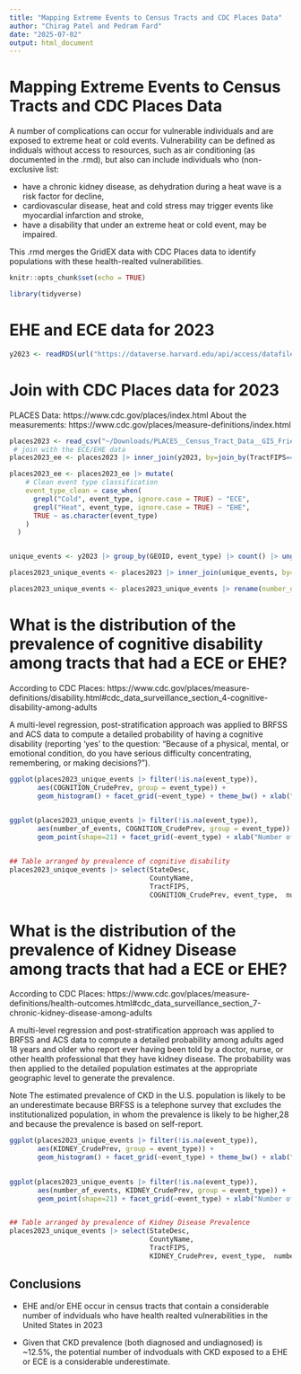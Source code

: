 ```yaml
---
title: "Mapping Extreme Events to Census Tracts and CDC Places Data"
author: "Chirag Patel and Pedram Fard"
date: "2025-07-02"
output: html_document
---
```


# Mapping Extreme Events to Census Tracts and CDC Places Data

A number of complications can occur for vulnerable individuals and are exposed to extreme heat or cold events. Vulnerability can be defined as indiduals without access to resources, such as air conditioning (as documented in the .rmd), but also can include individuals who (non-exclusive list:

- have a chronic kidney disease, as dehydration during a heat wave is a risk factor for decline,
- cardiovascular disease, heat and cold stress may trigger events like myocardial infarction and stroke,
- have a disability that under an extreme heat or cold event, may be impaired.

This .rmd merges the GridEX data with CDC Places data to identify populations with these health-realted vulnerabilities.

```r
knitr::opts_chunk$set(echo = TRUE)
```

```r
library(tidyverse)
```

# EHE and ECE data for 2023
```r
y2023 <- readRDS(url("https://dataverse.harvard.edu/api/access/datafile/10590042"))
```


# Join with CDC Places data for 2023

PLACES Data: https://www.cdc.gov/places/index.html
About the measurements: https://www.cdc.gov/places/measure-definitions/index.html

```r
places2023 <- read_csv("~/Downloads/PLACES__Census_Tract_Data__GIS_Friendly_Format___2023_release_20250702.csv")
 # join with the ECE/EHE data
places2023_ee <- places2023 |> inner_join(y2023, by=join_by(TractFIPS==GEOID))

places2023_ee <- places2023_ee |> mutate(
    # Clean event type classification
    event_type_clean = case_when(
      grepl("Cold", event_type, ignore.case = TRUE) ~ "ECE",
      grepl("Heat", event_type, ignore.case = TRUE) ~ "EHE",
      TRUE ~ as.character(event_type)
    )
  )


unique_events <- y2023 |> group_by(GEOID, event_type) |> count() |> ungroup()

places2023_unique_events <- places2023 |> inner_join(unique_events, by=join_by(TractFIPS==GEOID))

places2023_unique_events <- places2023_unique_events |> rename(number_of_events = n)
```





# What is the distribution of the prevalence of cognitive disability among tracts that had a ECE or EHE?

According to CDC Places: https://www.cdc.gov/places/measure-definitions/disability.html#cdc_data_surveillance_section_4-cognitive-disability-among-adults

A multi-level regression, post-stratification approach was applied to BRFSS and ACS data to compute a detailed probability of having a cognitive disability (reporting 'yes' to the question: "Because of a physical, mental, or emotional condition, do you have serious difficulty concentrating, remembering, or making decisions?").

```r

ggplot(places2023_unique_events |> filter(!is.na(event_type)), 
       aes(COGNITION_CrudePrev, group = event_type)) +
       geom_histogram() + facet_grid(~event_type) + theme_bw() + xlab("Cognitive Disability Prevalence Per Tract")
       

ggplot(places2023_unique_events |> filter(!is.na(event_type)), 
       aes(number_of_events, COGNITION_CrudePrev, group = event_type)) +
       geom_point(shape=21) + facet_grid(~event_type) + xlab("Number of Extreme Events") + ylab("Cognitive Disability Prevalence Per Tract") + theme_bw()


## Table arranged by prevalence of cognitive disability
places2023_unique_events |> select(StateDesc, 
                                   CountyName, 
                                   TractFIPS,
                                   COGNITION_CrudePrev, event_type,  number_of_events, TotalPopulation) |> arrange(-COGNITION_CrudePrev)
```

# What is the distribution of the prevalence of Kidney Disease among tracts that had a ECE or EHE?

According to CDC Places: https://www.cdc.gov/places/measure-definitions/health-outcomes.html#cdc_data_surveillance_section_7-chronic-kidney-disease-among-adults

A multi-level regression and post-stratification approach was applied to BRFSS and ACS data to compute a detailed probability among adults aged 18 years and older who report ever having been told by a doctor, nurse, or other health professional that they have kidney disease. The probability was then applied to the detailed population estimates at the appropriate geographic level to generate the prevalence. 

Note
The estimated prevalence of CKD in the U.S. population is likely to be an underestimate because BRFSS is a telephone survey that excludes the institutionalized population, in whom the prevalence is likely to be higher,28 and because the prevalence is based on self-report. 

```r


ggplot(places2023_unique_events |> filter(!is.na(event_type)), 
       aes(KIDNEY_CrudePrev, group = event_type)) +
       geom_histogram() + facet_grid(~event_type) + theme_bw() + xlab("Kidney Disease Prevalence Per Tract")
       

ggplot(places2023_unique_events |> filter(!is.na(event_type)), 
       aes(number_of_events, KIDNEY_CrudePrev, group = event_type)) +
       geom_point(shape=21) + facet_grid(~event_type) + xlab("Number of Extreme Events") + ylab("Kidney Disease Prevalence Per Tract") + theme_bw()


## Table arranged by prevalence of Kidney Disease Prevalence
places2023_unique_events |> select(StateDesc, 
                                   CountyName, 
                                   TractFIPS,
                                   KIDNEY_CrudePrev, event_type,  number_of_events, TotalPopulation) |> arrange(-KIDNEY_CrudePrev)

```
## Conclusions

- EHE and/or EHE occur in census tracts that contain a considerable number of indviduals who have health realted vulnerabilities in the United States in 2023 

- Given that CKD prevalence (both diagnosed and undiagnosed) is ~12.5%, the potential number of indvoduals with CKD exposed to a EHE or ECE is a considerable underestimate.